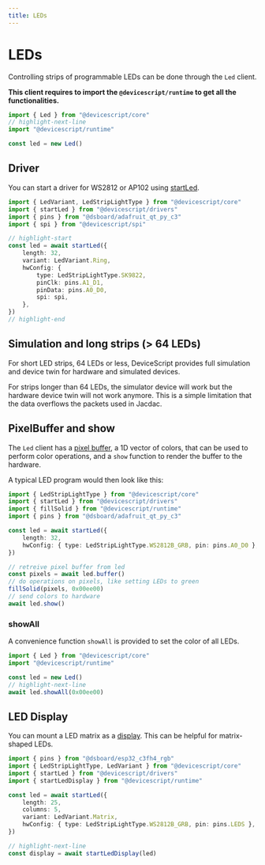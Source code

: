 ```yaml
---
title: LEDs
---
```


# LEDs

Controlling strips of programmable LEDs can be done through the `Led` client.

**This client requires to import the `@devicescript/runtime` to get all the functionalities.**

```ts
import { Led } from "@devicescript/core"
// highlight-next-line
import "@devicescript/runtime"

const led = new Led()
```

## Driver

You can start a driver for WS2812 or AP102 using [startLed](./leds/driver).

```ts
import { LedVariant, LedStripLightType } from "@devicescript/core"
import { startLed } from "@devicescript/drivers"
import { pins } from "@dsboard/adafruit_qt_py_c3"
import { spi } from "@devicescript/spi"

// highlight-start
const led = await startLed({
    length: 32,
    variant: LedVariant.Ring,
    hwConfig: {
        type: LedStripLightType.SK9822,
        pinClk: pins.A1_D1,
        pinData: pins.A0_D0,
        spi: spi,
    },
})
// highlight-end
```

## Simulation and long strips (> 64 LEDs)

For short LED strips, 64 LEDs or less, DeviceScript provides full simulation and device twin
for hardware and simulated devices.

For strips longer than 64 LEDs, the simulator device will work but the hardware device twin will
not work anymore. This is a simple limitation that the data overflows the packets used in Jacdac.

## PixelBuffer and show

The `Led` client has a [pixel buffer](/api/runtime/pixelbuffer), a 1D vector of colors,
that can be used to perform color operations, and a `show` function to render the buffer to the hardware.

A typical LED program would then look like this:

```ts
import { LedStripLightType } from "@devicescript/core"
import { startLed } from "@devicescript/drivers"
import { fillSolid } from "@devicescript/runtime"
import { pins } from "@dsboard/adafruit_qt_py_c3"

const led = await startLed({
    length: 32,
    hwConfig: { type: LedStripLightType.WS2812B_GRB, pin: pins.A0_D0 },
})

// retreive pixel buffer from led
const pixels = await led.buffer()
// do operations on pixels, like setting LEDs to green
fillSolid(pixels, 0x00ee00)
// send colors to hardware
await led.show()
```

### showAll

A convenience function `showAll` is provided to set the color of all LEDs.

```ts
import { Led } from "@devicescript/core"
import "@devicescript/runtime"

const led = new Led()
// highlight-next-line
await led.showAll(0x00ee00)
```

## LED Display

You can mount a LED matrix as a [display](./leds/display).
This can be helpful for matrix-shaped LEDs.

```ts
import { pins } from "@dsboard/esp32_c3fh4_rgb"
import { LedStripLightType, LedVariant } from "@devicescript/core"
import { startLed } from "@devicescript/drivers"
import { startLedDisplay } from "@devicescript/runtime"

const led = await startLed({
    length: 25,
    columns: 5,
    variant: LedVariant.Matrix,
    hwConfig: { type: LedStripLightType.WS2812B_GRB, pin: pins.LEDS },
})

// highlight-next-line
const display = await startLedDisplay(led)
```
